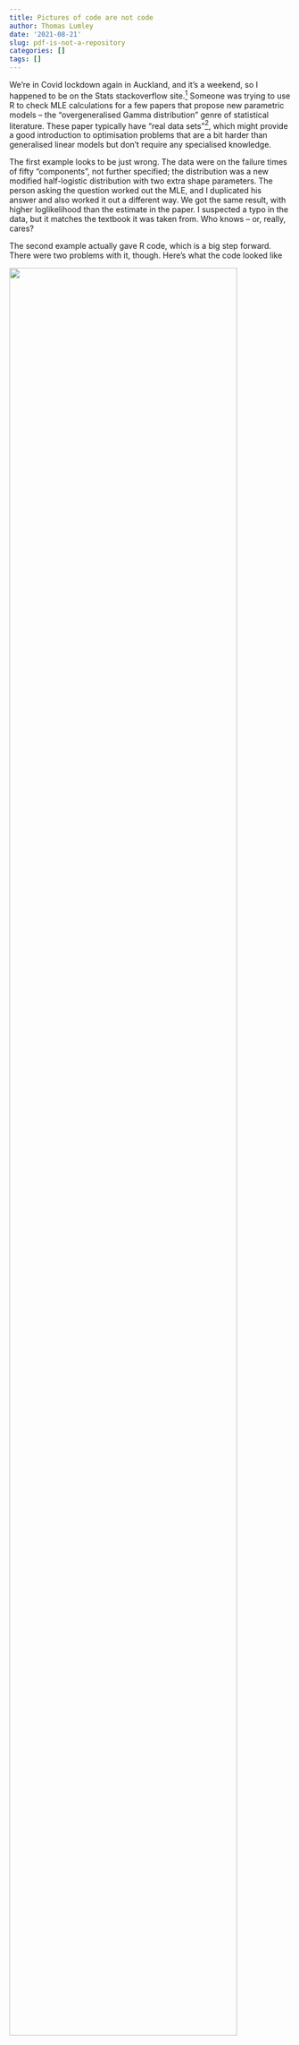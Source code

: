 ```yaml
---
title: Pictures of code are not code
author: Thomas Lumley
date: '2021-08-21'
slug: pdf-is-not-a-repository
categories: []
tags: []
---
```


We're in Covid lockdown again in Auckland, and it's a weekend, so I happened to be on the Stats stackoverflow site.^[I quite like the site; the ratio of people answering questions to people complaining about questions being bad is bearable and some of the questions are interesting] Someone was trying to use R to check MLE calculations for a few papers that propose new parametric models -- the "overgeneralised Gamma distribution" genre of statistical literature. These paper typically have "real data sets"^[where "real data", as Di Cook has pointed out, is a technical term meaning "not real data"], which might provide a good introduction to optimisation problems that are a bit harder than generalised linear models but don't require any specialised knowledge. 

The first example looks to be just wrong.  The data were on the failure times of fifty "components", not further specified; the distribution was a new modified half-logistic distribution with two extra shape parameters.  The person asking the question worked out the MLE, and I duplicated his answer and also worked it out a different way. We got the same result, with higher loglikelihood than the estimate in the paper. I suspected a typo in the data, but it matches the textbook it was taken from. Who knows -- or, really, cares? 

The second example actually gave R code, which is a big step forward. There were two problems with it, though. Here's what the code looked like

![](/2021-08-21-pdf-is-not-a-repository/index_files/codeshot.png){width=90%}

I spent quite a while trying to get this to work. One potential issue I thought of was numerical instability, so I simplified the log(power) terms and used `log1p` to handle the `log(1+)` terms. Weirdly, the result didn't change after some of my edits. 

A function body in R consists of multiple `call` objects. These are evaluated in turn, and the value of the function is the value of the last call. The body of this function, specifically, consists of three `call` objects. The value of the function is the value of the last of the three: `-2 * sum(log(1 + (log((1 + x/beta)^alpha))^(-lambda)))`, just a fragment of the actual loglikelihood.  You'd never have this problem with *real code*, but it's easy with PDF or paper pictures of code. Either copy-pasting or retyping the code is likely to be wrong even without the potential for typos.  PDF is not a code format; paper isn't either. I've seen worse than this: a paper in JRSS A where the online appendix had code **in a bitmap image**. 

Oh, the second problem? The code calls `mle2`, which expects to be given the negative loglikelihood, and so minimises it. The function `ll_LLx`, however, is the loglikelihood. So the code, if you fix the spurious line breaks to make it run as it putatively did for the authors, would give a minimum likelihood estimator.  Fixing this second problem finally gives the answers in the paper, demonstrating that the authors did not get them from the code they provided. 